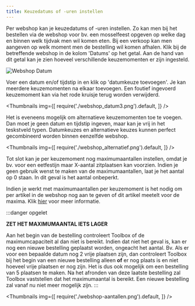 ```yaml
---
title: Keuzedatums of -uren instellen 
---
```

Per webshop kan je keuzedatums of -uren instellen. Zo kan men bij het bestellen via de webshop voor bv. een mosselfeest opgeven op welke dag en binnen welk tijdvak men wil komen eten. Bij een verkoop kan men aangeven op welk moment men de bestelling wil komen afhalen. Klik bij de betreffende webshop in de kolom 'Datums' op het getal. Aan de hand van dit getal kan je zien hoeveel verschillende keuzemomenten er zijn ingesteld. 

![Webshop Datum](./webshop-datum.png)

Voer een datum en/of tijdstip in en klik op 'datumkeuze toevoegen'. Je kan meerdere keuzemomenten na elkaar toevoegen. Een foutief ingevoerd keuzemoment kan via het rode kruisje terug worden verwijderd. 


<Thumbnails img={[
    require('./webshop_datum3.png').default, 
]} />

Het is eveneens mogelijk om alternatieve keuzemomenten toe te voegen. Dan moet je geen datum en tijdstip ingeven, maar kan je vrij in het teskstveld typen. Datumkeuzes en alternatieve keuzes kunnen perfect gecombineerd worden binnen eenzelfde webshop. 


<Thumbnails img={[
    require('./webshop_alternatief.png').default, 
]} />

Tot slot kan je per keuzemoment nog maximumaantallen instellen, omdat je bv. voor een eetfestijn maar X-aantal zitplaatsen kan voorzien. Indien je geen gebruik wenst te maken van de maximumaantallen, laat je het aantal op 0 staan. In dit geval is het aantal onbeperkt. 

Indien je werkt met maximumaantallen per keuzemoment is het nodig om per artikel in de webshop nog aan te geven of dit artikel meetelt voor de maxima. Klik [hier](/webshop/artikels_toevoegen_aan_de_webshop/) voor meer informatie. 

:::danger opgelet

**ZET HET MAXIMUMAANTAL IETS LAGER**

Aan het begin van de bestelling controleert Toolbox of de maximumcapaciteit al dan niet is bereikt. Indien dat niet het geval is, kan er nog een nieuwe bestelling geplaatst worden, ongeacht het aantal. Bv. Als er voor een bepaalde datum nog 2 vrije plaatsen zijn, dan controleert Toolbox bij het begin van een nieuwe bestelling alleen **of** er nog plaats is en niet hoeveel vrije plaatsen er nog zijn. Het is dus ook mogelijk om een bestelling van 5 plaatsen te maken. Na het afronden van deze laatste bestelling zal Toolbox vaststellen dat het maximumaantal is bereikt. Een nieuwe bestelling zal vanaf nu niet meer mogelijk zijn. 
:::
 
<Thumbnails img={[
    require('./webshop-aantallen.png').default, 
]} />

